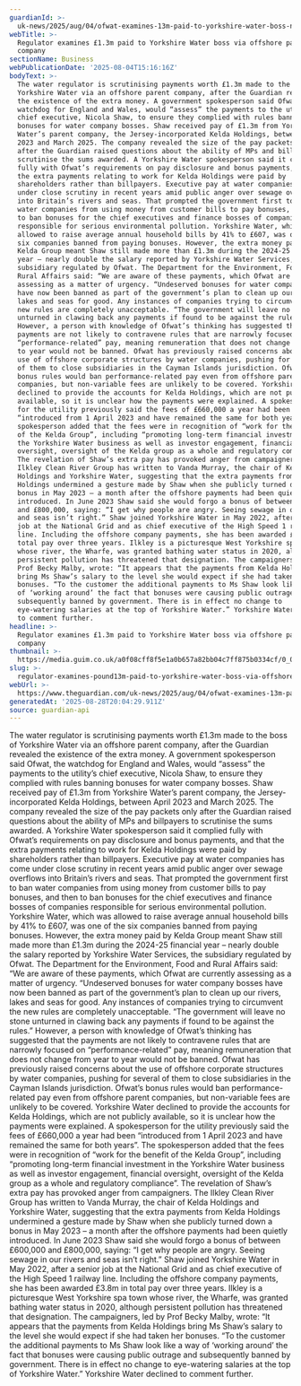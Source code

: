 ```yaml
---
guardianId: >-
  uk-news/2025/aug/04/ofwat-examines-13m-paid-to-yorkshire-water-boss-nicola-shaw-via-offshore-parent-company
webTitle: >-
  Regulator examines £1.3m paid to Yorkshire Water boss via offshore parent
  company
sectionName: Business
webPublicationDate: '2025-08-04T15:16:16Z'
bodyText: >-
  The water regulator is scrutinising payments worth £1.3m made to the boss of
  Yorkshire Water via an offshore parent company, after the Guardian revealed
  the existence of the extra money. A government spokesperson said Ofwat, the
  watchdog for England and Wales, would “assess” the payments to the utility’s
  chief executive, Nicola Shaw, to ensure they complied with rules banning
  bonuses for water company bosses. Shaw received pay of £1.3m from Yorkshire
  Water’s parent company, the Jersey-incorporated Kelda Holdings, between April
  2023 and March 2025. The company revealed the size of the pay packets only
  after the Guardian raised questions about the ability of MPs and billpayers to
  scrutinise the sums awarded. A Yorkshire Water spokesperson said it complied
  fully with Ofwat’s requirements on pay disclosure and bonus payments, and that
  the extra payments relating to work for Kelda Holdings were paid by
  shareholders rather than billpayers. Executive pay at water companies has come
  under close scrutiny in recent years amid public anger over sewage overflows
  into Britain’s rivers and seas. That prompted the government first to ban
  water companies from using money from customer bills to pay bonuses, and then
  to ban bonuses for the chief executives and finance bosses of companies
  responsible for serious environmental pollution. Yorkshire Water, which was
  allowed to raise average annual household bills by 41% to £607, was one of the
  six companies banned from paying bonuses. However, the extra money paid by
  Kelda Group meant Shaw still made more than £1.3m during the 2024-25 financial
  year – nearly double the salary reported by Yorkshire Water Services, the
  subsidiary regulated by Ofwat. The Department for the Environment, Food and
  Rural Affairs said: “We are aware of these payments, which Ofwat are currently
  assessing as a matter of urgency. “Undeserved bonuses for water company bosses
  have now been banned as part of the government’s plan to clean up our rivers,
  lakes and seas for good. Any instances of companies trying to circumvent the
  new rules are completely unacceptable. “The government will leave no stone
  unturned in clawing back any payments if found to be against the rules.”
  However, a person with knowledge of Ofwat’s thinking has suggested that the
  payments are not likely to contravene rules that are narrowly focused on
  “performance-related” pay, meaning remuneration that does not change from year
  to year would not be banned. Ofwat has previously raised concerns about the
  use of offshore corporate structures by water companies, pushing for several
  of them to close subsidiaries in the Cayman Islands jurisdiction. Ofwat’s
  bonus rules would ban performance-related pay even from offshore parent
  companies, but non-variable fees are unlikely to be covered. Yorkshire Water
  declined to provide the accounts for Kelda Holdings, which are not publicly
  available, so it is unclear how the payments were explained. A spokesperson
  for the utility previously said the fees of £660,000 a year had been
  “introduced from 1 April 2023 and have remained the same for both years”. The
  spokesperson added that the fees were in recognition of “work for the benefit
  of the Kelda Group”, including “promoting long-term financial investment in
  the Yorkshire Water business as well as investor engagement, financial
  oversight, oversight of the Kelda group as a whole and regulatory compliance”.
  The revelation of Shaw’s extra pay has provoked anger from campaigners. The
  Ilkley Clean River Group has written to Vanda Murray, the chair of Kelda
  Holdings and Yorkshire Water, suggesting that the extra payments from Kelda
  Holdings undermined a gesture made by Shaw when she publicly turned down a
  bonus in May 2023 – a month after the offshore payments had been quietly
  introduced. In June 2023 Shaw said she would forgo a bonus of between £600,000
  and £800,000, saying: “I get why people are angry. Seeing sewage in our rivers
  and seas isn’t right.” Shaw joined Yorkshire Water in May 2022, after a senior
  job at the National Grid and as chief executive of the High Speed 1 railway
  line. Including the offshore company payments, she has been awarded £3.8m in
  total pay over three years. Ilkley is a picturesque West Yorkshire spa town
  whose river, the Wharfe, was granted bathing water status in 2020, although
  persistent pollution has threatened that designation. The campaigners, led by
  Prof Becky Malby, wrote: “It appears that the payments from Kelda Holdings
  bring Ms Shaw’s salary to the level she would expect if she had taken her
  bonuses. “To the customer the additional payments to Ms Shaw look like a way
  of ‘working around’ the fact that bonuses were causing public outrage and
  subsequently banned by government. There is in effect no change to
  eye-watering salaries at the top of Yorkshire Water.” Yorkshire Water declined
  to comment further.
headline: >-
  Regulator examines £1.3m paid to Yorkshire Water boss via offshore parent
  company
thumbnail: >-
  https://media.guim.co.uk/a0f08cff8f5e1a0b657a82bb04c7ff875b0334cf/0_0_1260_1009/500.jpg
slug: >-
  regulator-examines-pound13m-paid-to-yorkshire-water-boss-via-offshore-parent-company
webUrl: >-
  https://www.theguardian.com/uk-news/2025/aug/04/ofwat-examines-13m-paid-to-yorkshire-water-boss-nicola-shaw-via-offshore-parent-company
generatedAt: '2025-08-28T20:04:29.911Z'
source: guardian-api
---
```

The water regulator is scrutinising payments worth £1.3m made to the boss of Yorkshire Water via an offshore parent company, after the Guardian revealed the existence of the extra money. A government spokesperson said Ofwat, the watchdog for England and Wales, would “assess” the payments to the utility’s chief executive, Nicola Shaw, to ensure they complied with rules banning bonuses for water company bosses. Shaw received pay of £1.3m from Yorkshire Water’s parent company, the Jersey-incorporated Kelda Holdings, between April 2023 and March 2025. The company revealed the size of the pay packets only after the Guardian raised questions about the ability of MPs and billpayers to scrutinise the sums awarded. A Yorkshire Water spokesperson said it complied fully with Ofwat’s requirements on pay disclosure and bonus payments, and that the extra payments relating to work for Kelda Holdings were paid by shareholders rather than billpayers. Executive pay at water companies has come under close scrutiny in recent years amid public anger over sewage overflows into Britain’s rivers and seas. That prompted the government first to ban water companies from using money from customer bills to pay bonuses, and then to ban bonuses for the chief executives and finance bosses of companies responsible for serious environmental pollution. Yorkshire Water, which was allowed to raise average annual household bills by 41% to £607, was one of the six companies banned from paying bonuses. However, the extra money paid by Kelda Group meant Shaw still made more than £1.3m during the 2024-25 financial year – nearly double the salary reported by Yorkshire Water Services, the subsidiary regulated by Ofwat. The Department for the Environment, Food and Rural Affairs said: “We are aware of these payments, which Ofwat are currently assessing as a matter of urgency. “Undeserved bonuses for water company bosses have now been banned as part of the government’s plan to clean up our rivers, lakes and seas for good. Any instances of companies trying to circumvent the new rules are completely unacceptable. “The government will leave no stone unturned in clawing back any payments if found to be against the rules.” However, a person with knowledge of Ofwat’s thinking has suggested that the payments are not likely to contravene rules that are narrowly focused on “performance-related” pay, meaning remuneration that does not change from year to year would not be banned. Ofwat has previously raised concerns about the use of offshore corporate structures by water companies, pushing for several of them to close subsidiaries in the Cayman Islands jurisdiction. Ofwat’s bonus rules would ban performance-related pay even from offshore parent companies, but non-variable fees are unlikely to be covered. Yorkshire Water declined to provide the accounts for Kelda Holdings, which are not publicly available, so it is unclear how the payments were explained. A spokesperson for the utility previously said the fees of £660,000 a year had been “introduced from 1 April 2023 and have remained the same for both years”. The spokesperson added that the fees were in recognition of “work for the benefit of the Kelda Group”, including “promoting long-term financial investment in the Yorkshire Water business as well as investor engagement, financial oversight, oversight of the Kelda group as a whole and regulatory compliance”. The revelation of Shaw’s extra pay has provoked anger from campaigners. The Ilkley Clean River Group has written to Vanda Murray, the chair of Kelda Holdings and Yorkshire Water, suggesting that the extra payments from Kelda Holdings undermined a gesture made by Shaw when she publicly turned down a bonus in May 2023 – a month after the offshore payments had been quietly introduced. In June 2023 Shaw said she would forgo a bonus of between £600,000 and £800,000, saying: “I get why people are angry. Seeing sewage in our rivers and seas isn’t right.” Shaw joined Yorkshire Water in May 2022, after a senior job at the National Grid and as chief executive of the High Speed 1 railway line. Including the offshore company payments, she has been awarded £3.8m in total pay over three years. Ilkley is a picturesque West Yorkshire spa town whose river, the Wharfe, was granted bathing water status in 2020, although persistent pollution has threatened that designation. The campaigners, led by Prof Becky Malby, wrote: “It appears that the payments from Kelda Holdings bring Ms Shaw’s salary to the level she would expect if she had taken her bonuses. “To the customer the additional payments to Ms Shaw look like a way of ‘working around’ the fact that bonuses were causing public outrage and subsequently banned by government. There is in effect no change to eye-watering salaries at the top of Yorkshire Water.” Yorkshire Water declined to comment further.
